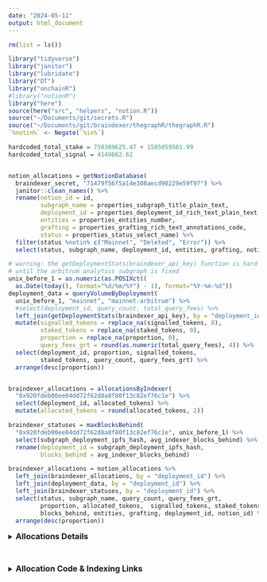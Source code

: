 ```yaml
---
date: "2024-05-11"
output: html_document
---
```


```r
rm(list = ls())

library("tidyverse")
library("janitor")
library("lubridate")
library("DT")
library("onchainR")
#library("notionR")
library("here")
source(here("src", "helpers", "notion.R"))
source("~/Documents/git/secrets.R")
source("~/Documents/git/braindexer/thegraphR/thegraphR.R")
`%notin%` <- Negate(`%in%`)

hardcoded_total_stake = 750309625.47 + 1585059501.99
hardcoded_total_signal = 4149662.62


notion_allocations = getNotionDatabase(
  braindexer_secret, "71479f56f5a14e308aecd90229e59f97") %>% 
  janitor::clean_names() %>% 
  rename(notion_id = id,
         subgraph_name = properties_subgraph_title_plain_text,
         deployment_id = properties_deployment_id_rich_text_plain_text,
         entities = properties_entities_number,
         grafting = properties_grafting_rich_text_annotations_code,
         status = properties_status_select_name) %>% 
  filter(status %notin% c("Mainnet", "Deleted", "Error")) %>% 
  select(status, subgraph_name, deployment_id, entities, grafting, notion_id)

# warning: the getDeploymentStats(braindexer_api_key) function is hard coded 
# until the arbitrum analytics subgraph is fixed 
unix_before_1 = as.numeric(as.POSIXct((
  as.Date(today(), format="%d/%m/%Y") - 1), format="%Y-%m-%d"))
deployment_data = queryVolumeByDeployment(
  unix_before_1, "mainnet", "mainnet-arbitrum") %>% 
  #select(deployment_id, query_count, total_query_fees) %>%
  left_join(getDeploymentStats(braindexer_api_key), by = "deployment_id") %>% 
  mutate(signalled_tokens = replace_na(signalled_tokens, 0),
         staked_tokens = replace_na(staked_tokens, 0),
         proportion = replace_na(proportion, 0),
         query_fees_grt = round(as.numeric(total_query_fees), 4)) %>% 
  select(deployment_id, proportion, signalled_tokens, 
         staked_tokens, query_count, query_fees_grt) %>% 
  arrange(desc(proportion))


braindexer_allocations = allocationsByIndexer(
  "0x920fdeb00ee04dd72f62d8a8f80f13c82ef76c1e") %>% 
  select(deployment_id, allocated_tokens) %>% 
  mutate(allocated_tokens = round(allocated_tokens, 2))

braindexer_statuses = maxBlocksBehind(
  "0x920fdeb00ee04dd72f62d8a8f80f13c82ef76c1e", unix_before_1) %>% 
  select(subgraph_deployment_ipfs_hash, avg_indexer_blocks_behind) %>% 
  rename(deployment_id = subgraph_deployment_ipfs_hash,
         blocks_behind = avg_indexer_blocks_behind) 

braindexer_allocations = notion_allocations %>% 
  left_join(braindexer_allocations, by = "deployment_id") %>% 
  left_join(deployment_data, by = "deployment_id") %>% 
  left_join(braindexer_statuses, by = "deployment_id") %>% 
  select(status, subgraph_name, query_count, query_fees_grt, 
         proportion, allocated_tokens,  signalled_tokens, staked_tokens, 
         blocks_behind, entities, grafting, deployment_id, notion_id) %>% 
  arrange(desc(proportion))
```

<details>
    <br>
    <summary><font size="3"> **Allocations Details** </font></summary>

**Current Braindexer Allocations**

```r
braindexer_summary = braindexer_allocations %>% 
  mutate(status = if_else(blocks_behind < 2, "🟢", status),
         status = if_else(blocks_behind < 5 & blocks_behind > 2, "🟡", status),
         status = if_else(blocks_behind > 5, "🔴", status),
         status = if_else(status %notin% c("🟢","🟡","🔴"), "🔎", status)) %>% 
  select(status, subgraph_name, proportion, allocated_tokens, 
         query_count, query_fees_grt, deployment_id) %>% 
  arrange(desc(allocated_tokens), desc(query_count))
            
datatable(braindexer_summary %>% select(-deployment_id), 
          caption = "Current Braindexer Allocations", rownames = FALSE)
```

**New/Proposed Braindexer Allocations**

```r
# proportion = (signalled_tokens)/(total_signal) / (staked_tokens)/(total_staked)
# new_allocation = (signalled_tokens/total_staked)/(total_signal/old_allocation)
new_prop = 1.0

new_allocations = braindexer_allocations %>% 
  rename(current_prop = proportion,
         current_signal = signalled_tokens,
         current_stake = staked_tokens,
         current_brain = allocated_tokens) %>% 
  mutate(#total_signal = getGraphArbitrumStats("signalled_tokens"),
         #total_stake = getGraphArbitrumStats("staked_tokens") + getGraphArbitrumStats("delegated_tokens"),
         total_stake = hardcoded_total_stake,
         total_signal = hardcoded_total_signal,
         nobrain_stake = (current_stake-current_brain),
         nobrain_prop = round(((current_signal)/(total_signal))/
                                ((nobrain_stake)/(total_stake)),4),
         new_prop = new_prop,
         new_stake = (current_signal*total_stake)/(total_signal*new_prop),
         new_brain = if_else(current_stake < new_stake, round((new_stake), 0), 5000),
         new_brain = if_else(is.na(new_brain), current_brain, new_brain), 
         action = if_else(current_stake < new_stake, "reallocate", "lower"),
         action = if_else(is.na(nobrain_prop), "research", action),
         status = if_else(status == "Synced", "🟢", status),
                   status = if_else(status == "Failed", "🔴", status),
                   status = if_else(status == "Offchain", "🟡", status)) %>% 
  filter(!is.na(new_brain)) %>% 
  select(status, subgraph_name, current_prop, nobrain_prop, current_brain, new_prop, new_brain, nobrain_stake, 
         current_stake, new_stake, current_signal, query_count, action, deployment_id)

datatable(new_allocations %>% select(status, subgraph_name, current_prop, current_brain, new_brain, current_signal, current_stake), 
          caption = "Current Non-Braindexer Allocations", rownames = FALSE)
```

**Current Non-Braindexer Allocations**

```r
nonbraindexer_allocations = deployment_data %>% 
  rename(current_signal = signalled_tokens,
         current_prop = proportion) %>% 
  filter(current_signal > 1000 & deployment_id %notin% braindexer_allocations$deployment_id) %>% 
  left_join(subgraphDisplayNames() %>% 
  filter(network == "mainnet"), by = "deployment_id") %>% 
  mutate(total_signal = hardcoded_total_signal,
         total_stake = hardcoded_total_stake,
         new_prop = new_prop,
         sugg_allocation = round((current_signal*total_stake)/(total_signal*new_prop),0))

datatable(nonbraindexer_allocations %>% 
            select(display_name, current_prop, new_prop, sugg_allocation, current_signal, staked_tokens, query_count, query_fees_grt), 
          caption = "Current Non-Braindexer Allocations", rownames = FALSE)
```

**Search Subgraphs:** [Graphscan](https://arbitrum.graphscan.io/#subgraphs) | [Graph Explorer](https://thegraph.com/explorer) | [GraphSeer](https://beta.graphseer.com/)
<br>
<br>

</details>

<br>

<details>
    <br>
    <summary><font size="3"> **Allocation Code & Indexing Links** </font></summary>

**Access Server & Check Status**

**Note:** These links and commands will get you connected to the server. If you have errors, contact Braindexer engineers to grant you authorization. 

[Braindexer Explorer](https://thegraph.com/explorer/profile/0x920fdeb00ee04dd72f62d8a8f80f13c82ef76c1e?view=Indexing&chain=arbitrum-one) | [Braindexer Graphscan](https://arbitrum.graphscan.io/profile?id=0x920fdeb00ee04dd72f62d8a8f80f13c82ef76c1e#indexer-allocations) | [OK Graph](https://okgraph.xyz/) | [The Graph Indexer Docs](https://thegraph.com/docs/en/network/indexing/) | [The Graph Error Docs](https://github.com/graphprotocol/indexer/blob/main/docs/errors.md#ie064)

```r
reallocations_research = new_allocations %>% 
  filter(action == "research") %>% 
  select(subgraph_name, deployment_id, action, new_brain) %>% 
  arrange(new_brain)

reallocations_lower = new_allocations %>% 
  filter(action == "lower") %>% 
  select(subgraph_name, deployment_id, action, new_brain) %>% 
  arrange(new_brain)

reallocations_optimal = new_allocations %>% 
  filter(action == "reallocate") %>% 
  select(subgraph_name, deployment_id, action, new_brain) %>% 
  arrange(new_brain)

sum(reallocations_research$new_brain)
sum(reallocations_lower$new_brain)
sum(reallocations_optimal$new_brain)
reallocations_research
reallocations_lower
reallocations_optimal
```

```shell
# connect to ethereum/arbitrum
ssh graph@5.9.85.100 
docker run --entrypoint /bin/bash -it ghcr.io/graphprotocol/indexer-cli:v0.20.22
graph indexer connect http://5.9.85.100:30800
graph indexer connect http://5.9.85.100:30801

# statuses 
graph indexer status --network arbitrum-one
graph indexer actions get --status queued --network arbitrum-one

graph indexer status --network mainnet
graph indexer actions get --status queued --network mainnet
```

**Minimal Allocations**

**Note:** You can double check but these allocations likely fall below our optimization threshold of `new_prop`.

```r
options(scipen = 999)
#cat(paste0("# double check but looks like all of these now fall below our optimization threshold of ", new_prop),sep="\n")
for (i in 1:nrow(reallocations_lower)) {
  allocate = "graph indexer actions queue reallocate "
  network = " --network arbitrum-one"
  cat(paste0(allocate, reallocations_lower$deployment_id[i]," ",reallocations_lower$new_brain[i],network," # ",reallocations_lower$subgraph_name[i]),sep="\n")
}
```

**Research Allocations**

**Note:** These need to check these since they were missing allocation data above. 

```r
options(scipen = 999)
#cat(paste0("# need to check these since they were missing allocation data"),sep="\n")
for (i in 1:nrow(reallocations_research)) {
  allocate = "graph indexer actions queue reallocate "
  network = " --network arbitrum-one"
  cat(paste0(allocate, reallocations_research$deployment_id[i]," ",reallocations_research$new_brain[i],network," # ",reallocations_research$subgraph_name[i]),sep="\n")
}
```

**Optimized Allocations**

**Note:** Run these last and you'll need to adjust the last few to fall under the stake we have available.

```r
options(scipen = 999)
#cat(paste0("# run these last and you'll need to adjust the last few to fall under the stake we have available"),sep="\n")
for (i in 1:nrow(reallocations_optimal)) {
  allocate = "graph indexer actions queue reallocate "
  network = " --network arbitrum-one"
  cat(paste0(allocate, reallocations_optimal$deployment_id[i]," ",reallocations_optimal$new_brain[i],network," # ",reallocations_optimal$subgraph_name[i]),sep="\n")
}
```

**Additional Commands**

```shell
# actions
graph indexer actions queue allocate deployment_id 100
graph indexer actions queue reallocate deployment_id allocation_id 100
graph indexer actions queue unallocate deployment_id allocation_id
graph indexer rules prepare deployment_id 
graph indexer actions approve id --network arbitrum-one
graph indexer actions execute approved

# grafting 
curl -XPOST https://api.thegraph.com/ipfs/api/v0/cat\?arg\=deployment_id -s | grep graft -A 1

# force unallocate
graph indexer actions queue unallocate deployment_id allocation_id 0x0000000000000000000000000000000000000000000000000000000000000000 --force --network arbitrum-one
```

</details>

<br>
<br>
<br>
<br>
<br>
<br>
<br>
<br>
<br>
<br>
